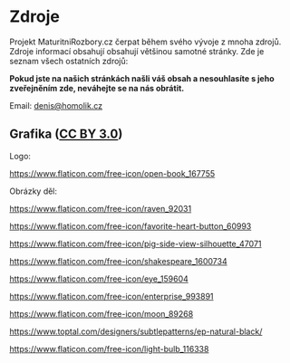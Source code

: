 # Zdroje

Projekt MaturitniRozbory.cz čerpat během svého vývoje z mnoha zdrojů. Zdroje informací
obsahují obsahují většinou samotné stránky. Zde je seznam všech ostatních zdrojů:

**Pokud jste na našich stránkách našli váš obsah a nesouhlasíte s jeho zveřejněním zde, neváhejte se na nás obrátit.**

Email: denis@homolik.cz

## Grafika ([CC BY 3.0](http://creativecommons.org/licenses/by/3.0/))

Logo:

https://www.flaticon.com/free-icon/open-book_167755

Obrázky děl:

https://www.flaticon.com/free-icon/raven_92031

https://www.flaticon.com/free-icon/favorite-heart-button_60993

https://www.flaticon.com/free-icon/pig-side-view-silhouette_47071

https://www.flaticon.com/free-icon/shakespeare_1600734

https://www.flaticon.com/free-icon/eye_159604

https://www.flaticon.com/free-icon/enterprise_993891

https://www.flaticon.com/free-icon/moon_89268

https://www.toptal.com/designers/subtlepatterns/ep-natural-black/

https://www.flaticon.com/free-icon/light-bulb_116338
